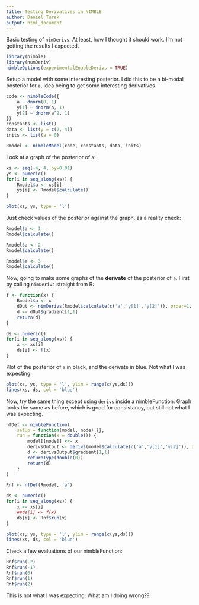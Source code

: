```yaml
---
title: Testing Derivatives in NIMBLE
author: Daniel Turek
output: html_document
---
```


<!---
danielturek.github.io/public/derivs_testing/derivs_testing.html
-->

Basic testing of `nimDerivs`.  At least, how I thought it should work.  I'm not getting the results I expected.

```r
library(nimble)
library(numDeriv)
nimbleOptions(experimentalEnableDerivs = TRUE)
```

Setup a model with some interesting posterior.  I did this to be a bi-modal posterior for `a`, idea being to get some interesting derivatives.

```r
code <- nimbleCode({
    a ~ dnorm(0, 1)
    y[1] ~ dnorm(a, 1)
    y[2] ~ dnorm(a^2, 1)
})
constants <- list()
data <- list(y = c(2, 4))
inits <- list(a = 0)

Rmodel <- nimbleModel(code, constants, data, inits)
```


Look at a graph of the posterior of `a`:

```r
xs <- seq(-4, 4, by=0.01)
ys <- numeric()
for(i in seq_along(xs)) {
    Rmodel$a <- xs[i]
    ys[i] <- Rmodel$calculate()
}

plot(xs, ys, type = 'l')
```


Just check values of the posterior against the graph, as a reality check:

```r
Rmodel$a <- 1
Rmodel$calculate()

Rmodel$a <- 2
Rmodel$calculate()

Rmodel$a <- 3
Rmodel$calculate()
```

Now, going to make some graphs of the **derivate** of the posterior of `a`.  First by calling `nimDerivs` straight from R:

```r
f <- function(x) {
    Rmodel$a <- x
    dOut <- nimDerivs(Rmodel$calculate(c('a','y[1]','y[2]')), order=1, wrt='a')
    d <- dOut$gradient[1,1]
    return(d)
}

ds <- numeric()
for(i in seq_along(xs)) {
    x <- xs[i]
    ds[i] <- f(x)
}
```

Plot of the posterior of `a` in black, and the derivate in blue.  Not what I was expecting.

```r
plot(xs, ys, type = 'l', ylim = range(c(ys,ds)))
lines(xs, ds, col = 'blue')
```

Now, try the same thing except using `derivs` inside a nimbleFunction.  Graph looks the same as before, which is good for consistancy, but still not what I was expecting.

```r
nfDef <- nimbleFunction(
    setup = function(model, node) {},
    run = function(x = double()) {
        model[[node]] <<- x
        derivsOutput <- derivs(model$calculate(c('a','y[1]','y[2]')), order = 1, wrt = node)
        d <- derivsOutput$gradient[1,1]
        returnType(double(0))
        return(d)
    }
)

Rnf <- nfDef(Rmodel, 'a')

ds <- numeric()
for(i in seq_along(xs)) {
    x <- xs[i]
    ##ds[i] <- f(x)
    ds[i] <- Rnf$run(x)
}

plot(xs, ys, type = 'l', ylim = range(c(ys,ds)))
lines(xs, ds, col = 'blue')
```

Check a few evaluations of our nimbleFunction:

```r
Rnf$run(-2)
Rnf$run(-1)
Rnf$run(0)
Rnf$run(1)
Rnf$run(2)
```

This is not what I was expecting.  What am I doing wrong??


